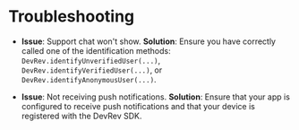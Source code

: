 # Troubleshooting

- **Issue**: Support chat won't show.
	**Solution**: Ensure you have correctly called one of the identification methods: `DevRev.identifyUnverifiedUser(...)`, `DevRev.identifyVerifiedUser(...)`, or `DevRev.identifyAnonymousUser(...)`.

- **Issue**: Not receiving push notifications.
	**Solution**: Ensure that your app is configured to receive push notifications and that your device is registered with the DevRev SDK.
